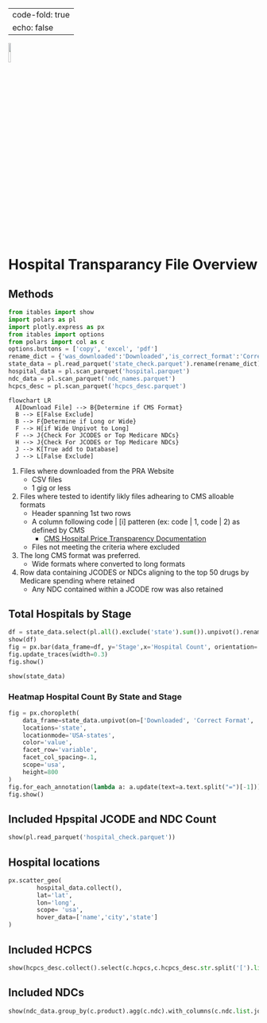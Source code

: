 
---
code-fold: true
echo: false
---
![](data/logo.jpg){width="10%"}

# Hospital Transparancy File Overview

## Methods
``` python
from itables import show
import polars as pl
import plotly.express as px
from itables import options
from polars import col as c
options.buttons = ['copy', 'excel', 'pdf']
rename_dict = {'was_downloaded':'Downloaded','is_correct_format':'Correct Format','has_drugs':'Has Drugs'}
state_data = pl.read_parquet('state_check.parquet').rename(rename_dict)
hospital_data = pl.scan_parquet('hospital.parquet')
ndc_data = pl.scan_parquet('ndc_names.parquet')
hcpcs_desc = pl.scan_parquet('hcpcs_desc.parquet')
```


``` mermaid
flowchart LR
  A[Download File] --> B{Determine if CMS Format}
  B --> E[False Exclude]
  B --> F{Determine if Long or Wide}
  F --> H[if Wide Unpivot to Long]
  F --> J{Check For JCODES or Top Medicare NDCs}
  H --> J{Check For JCODES or Top Medicare NDCs}
  J --> K[True add to Database]
  J --> L[False Exclude]
```
1. Files where downloaded from the PRA Website
    + CSV files
    + 1 gig or less
2. Files where tested to identify likly files adhearing to CMS alloable formats
    + Header spanning 1st two rows
    + A column following code | [i] patteren (ex: code | 1, code | 2) as defined by CMS
        + [CMS Hospital Price Transparency Documentation](https://github.com/CMSgov/hospital-price-transparency/tree/master/documentation/CSV)
    + Files not meeting the criteria where excluded
3. The long CMS format was preferred.
    + Wide formats where converted to long formats
4. Row data containing JCODES or NDCs aligning to the top 50 drugs by Medicare spending where retained
    + Any NDC contained within a JCODE row was also retained

## Total Hospitals by Stage

```python
df = state_data.select(pl.all().exclude('state').sum()).unpivot().rename({'variable':'Stage','value':'Hospital Count'})
show(df)
fig = px.bar(data_frame=df, y='Stage',x='Hospital Count', orientation='h',height=200)
fig.update_traces(width=0.3)
fig.show()
```



``` python
show(state_data)
```

### Heatmap Hospital Count By State and Stage
``` python
fig = px.choropleth(
    data_frame=state_data.unpivot(on=['Downloaded', 'Correct Format', 'Has Drugs'], index='state'),
    locations='state',
    locationmode='USA-states',
    color='value',
    facet_row='variable',
    facet_col_spacing=.1,
    scope='usa',
    height=800
)
fig.for_each_annotation(lambda a: a.update(text=a.text.split("=")[-1]))
fig.show()

```

## Included Hpspital JCODE and NDC Count
``` python
show(pl.read_parquet('hospital_check.parquet'))
```

## Hospital locations
``` python
px.scatter_geo(
        hospital_data.collect(),
        lat='lat',
        lon='long',
        scope= 'usa',
        hover_data=['name','city','state']
)
```

## Included HCPCS
```python
show(hcpcs_desc.collect().select(c.hcpcs,c.hcpcs_desc.str.split('[').list.first()))
```

## Included NDCs
```python
show(ndc_data.group_by(c.product).agg(c.ndc).with_columns(c.ndc.list.join(', ')).collect())
```









